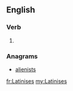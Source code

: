 ==English==

===Verb===
{{head|en}}

# {{en-third-person singular of|Latinise}}

===Anagrams===
* [[alienists#English|alienists]]

[[fr:Latinises]]
[[my:Latinises]]